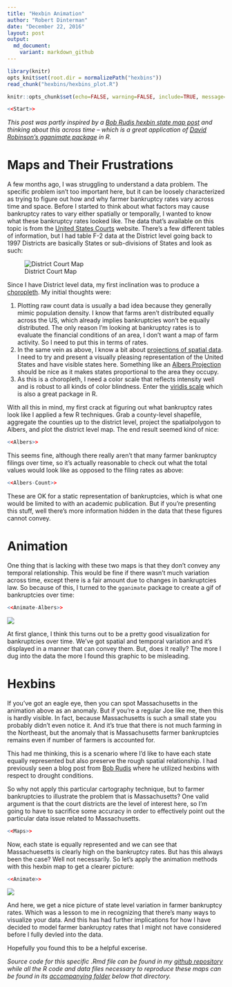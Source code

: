 ```yaml
---
title: "Hexbin Animation"
author: "Robert Dinterman"
date: "December 22, 2016"
layout: post
output:
  md_document:
    variant: markdown_github
---
```

```r
library(knitr)
opts_knit$set(root.dir = normalizePath("hexbins"))
read_chunk("hexbins/hexbins_plot.R")
```

```r
knitr::opts_chunk$set(echo=FALSE, warning=FALSE, include=TRUE, message=FALSE, results="hide", fig.keep="last", fig.show="asis", fig.path="../img/hexbin-animation-")
```

```r
<<Start>>
```

*This post was partly inspired by a [Bob Rudis hexbin state map post](https://rud.is/b/2015/05/15/u-s-drought-monitoring-with-hexbin-state-maps-in-r/) and thinking about this across time -- which is a great application of [David Robinson's gganimate package](https://github.com/dgrtwo/gganimate) in R.*

# Maps and Their Frustrations

A few months ago, I was struggling to understand a data problem. The specific problem isn't too important here, but it can be loosely characterized as trying to figure out how and why farmer bankruptcy rates vary across time and space. Before I started to think about what factors may cause bankruptcy rates to vary either spatially or temporally, I wanted to know what these bankruptcy rates looked like. The data that's available on this topic is from the [United States Courts](http://www.uscourts.gov/statistics-reports/caseload-statistics-data-tables?tn=&pn=All&t=38&m%5Bvalue%5D%5Bmonth%5D=&y%5Bvalue%5D%5Byear%5D=) website. There's a few different tables of information, but I had table F-2 data at the District level going back to 1997 Districts are basically States or sub-divisions of States and look as such:

![District Court Map](https://upload.wikimedia.org/wikipedia/commons/d/df/US_Court_of_Appeals_and_District_Court_map.svg)

Since I have District level data, my first inclination was to produce a [choropleth](https://bl.ocks.org/mbostock/4060606). My initial thoughts were:

1. Plotting raw count data is usually a bad idea because they generally mimic population density. I know that farms aren't distributed equally across the US, which already implies bankruptcies won't be equally distributed. The only reason I'm looking at bankruptcy rates is to evaluate the financial conditions of an area, I don't want a map of farm activity. So I need to put this in terms of rates.
2. In the same vein as above, I know a bit about [projections of spatial data](http://www4.ncsu.edu/~rdinter/Spatial/topic3.html). I need to try and present a visually pleasing representation of the United States and have visible states here. Something like an [Albers Projection](http://desktop.arcgis.com/en/arcmap/latest/map/projections/albers-equal-area-conic.htm) should be nice as it makes states proportional to the area they occupy.
3. As this is a choropleth, I need a color scale that reflects intensity well and is robust to all kinds of color blindness. Enter the [viridis scale](https://cran.r-project.org/web/packages/viridis/vignettes/intro-to-viridis.html) which is also a great package in R.

With all this in mind, my first crack at figuring out what bankruptcy rates look like I applied a few R techniques. Grab a county-level shapefile, aggregate the counties up to the district level, project the spatialpolygon to Albers, and plot the district level map. The end result seemed kind of nice:

```r
<<Albers>>
```

This seems fine, although there really aren't that many farmer bankruptcy filings over time, so it's actually reasonable to check out what the total values would look like as opposed to the filing rates as above:

```r
<<Albers-Count>>
```

These are OK for a static representation of bankruptcies, which is what one would be limited to with an academic publication. But if you're presenting this stuff, well there's more information hidden in the data that these figures cannot convey.

# Animation

One thing that is lacking with these two maps is that they don't convey any temporal relationship. This would be fine if there wasn't much variation across time, except there is a fair amount due to changes in bankruptcies law. So because of this, I turned to the `gganimate` package to create a gif of bankruptcies over time:

```r
<<Animate-Albers>>
```
![](../img/hexbin-animation-animate_albers.gif)

At first glance, I think this turns out to be a pretty good visualization for bankruptcies over time. We've got spatial and temporal variation and it's displayed in a manner that can convey them. But, does it really? The more I dug into the data the more I found this graphic to be misleading.

# Hexbins

If you've got an eagle eye, then you can spot Massachusetts in the animation above as an anomaly. But if you're a regular Joe like me, then this is hardly visible. In fact, because Massachusetts is such a small state you probably didn't even notice it. And it's true that there is not much farming in the Northeast, but the anomaly that is Massachusetts farmer bankruptcies remains even if number of farmers is accounted for.

This had me thinking, this is a scenario where I'd like to have each state equally represented but also preserve the rough spatial relationship. I had previously seen a blog post from [Bob Rudis](https://twitter.com/hrbrmstr) where he utilized hexbins with respect to drought conditions.

So why not apply this particular cartography technique, but to farmer bankruptcies to illustrate the problem that is Massachusetts? One valid argument is that the court districts are the level of interest here, so I'm going to have to sacrifice some accuracy in order to effectively point out the particular data issue related to Massachusetts.

```r
<<Maps>>
```

Now, each state is equally represented and we can see that Massachuesetts is clearly high on the bankruptcy rates. But has this always been the case? Well not necessarily. So let's apply the animation methods with this hexbin map to get a clearer picture:

```r
<<Animate>>
```

![](../img/hexbin-animation-hex-map-b_rates.gif)

And here, we get a nice picture of state level variation in farmer bankruptcy rates. Which was a lesson to me in recognizing that there's many ways to visualize your data. And this has had further implications for how I have decided to model farmer bankruptcy rates that I might not have considered before I fully devled into the data.

Hopefully you found this to be a helpful excerise.

*Source code for this specific .Rmd file can be found in my [github repository](https://github.com/rdinter/rdinter.github.io/blob/master/_drafts/hexbin-animation.Rmd) while all the R code and data files necessary to reproduce these maps can be found in its [accompanying folder](https://github.com/rdinter/rdinter.github.io/tree/master/_drafts/hexbins) below that directory.*
